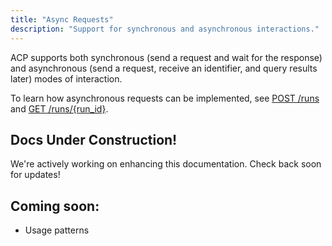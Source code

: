 ```yaml
---
title: "Async Requests"
description: "Support for synchronous and asynchronous interactions."
---
```



<AlphaWarning />

ACP supports both synchronous (send a request and wait for the response) and asynchronous (send a request, receive an identifier, and query results later) modes of interaction.

To learn how asynchronous requests can be implemented, see [POST /runs](/acp/spec/run-create) and [GET /runs/\{run_id\}](/acp/spec/run-get). 

## Docs Under Construction!

We're actively working on enhancing this documentation. Check back soon for updates!

## Coming soon:

- Usage patterns